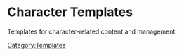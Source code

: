 = Character Templates =

Templates for character-related content and management.

[[Category:Templates]]
